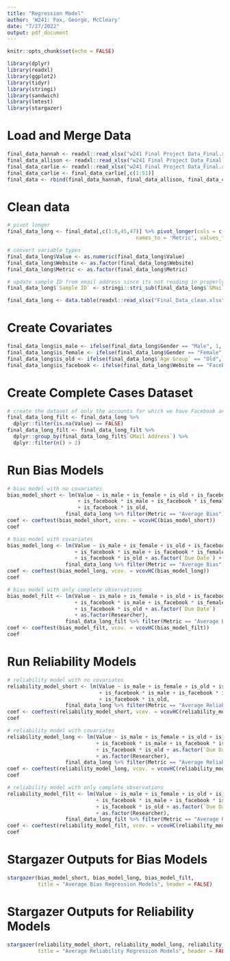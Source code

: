 ```yaml
---
title: "Regression Model"
author: 'W241: Fox, George, McCleary'
date: "7/27/2022"
output: pdf_document
---
```


```r
knitr::opts_chunk$set(echo = FALSE)
```

```r
library(dplyr)
library(readxl)
library(ggplot2)
library(tidyr)
library(stringi)
library(sandwich)
library(lmtest)
library(stargazer)
```

# Load and Merge Data
```r
final_data_hannah <- readxl::read_xlsx("w241 Final Project Data_Final.xlsx", sheet = 2, n_max = 85)
final_data_allison <- readxl::read_xlsx("w241 Final Project Data_Final.xlsx", sheet = 3, n_max = 85)
final_data_carlie <- readxl::read_xlsx("w241 Final Project Data_Final.xlsx", sheet = 4, n_max = 85)
final_data_carlie <- final_data_carlie[,c(1:51)]
final_data <- rbind(final_data_hannah, final_data_allison, final_data_carlie)
```


# Clean data
```r
# pivot longer
final_data_long <- final_data[,c(1:8,45,47)] %>% pivot_longer(cols = c(`Average Bias`, `Average Reliability`), 
                                          names_to = 'Metric', values_to = 'Value')

# convert variable types
final_data_long$Value <- as.numeric(final_data_long$Value)
final_data_long$Website <- as.factor(final_data_long$Website)
final_data_long$Metric <- as.factor(final_data_long$Metric)

# update sample ID from email address since its not reading in properly
final_data_long$`Sample ID` <- stringi::stri_sub(final_data_long$`GMail Address`, 18, 20)
```

```r
final_data_long <- data.table(readxl::read_xlsx("Final_Data_clean.xlsx"))
```


# Create Covariates
```r
final_data_long$is_male <- ifelse(final_data_long$Gender == "Male", 1, 0)
final_data_long$is_female <- ifelse(final_data_long$Gender == "Female", 1, 0)
final_data_long$is_old <- ifelse(final_data_long$`Age Group` == "Old", 1, 0)
final_data_long$is_facebook <- ifelse(final_data_long$Website == "Facebook", 1, 0)
```

# Create Complete Cases Dataset
```r
# create the dataset of only the accounts for which we have Facebook and YouTube
final_data_long_filt <- final_data_long %>% 
  dplyr::filter(is.na(Value) == FALSE)
final_data_long_filt <- final_data_long_filt %>%
  dplyr::group_by(final_data_long_filt$`GMail Address`) %>% 
  dplyr::filter(n() > 2)
```



# Run Bias Models
```r
# bias model with no covariates
bias_model_short <- lm(Value ~ is_male + is_female + is_old + is_facebook 
                       + is_facebook * is_male + is_facebook * is_female 
                       + is_facebook * is_old, 
                   final_data_long %>% filter(Metric == "Average Bias"))
coef <- coeftest(bias_model_short, vcov. = vcovHC(bias_model_short))
coef
```

```r
# bias model with covariates
bias_model_long <- lm(Value ~ is_male + is_female + is_old + is_facebook +
                      + is_facebook * is_male + is_facebook * is_female 
                      + is_facebook * is_old + as.factor(`Due Date`) + as.factor(Researcher), 
                   final_data_long %>% filter(Metric == "Average Bias"))
coef <- coeftest(bias_model_long, vcov. = vcovHC(bias_model_long))
coef
```


```r
# bias model with only complete observations
bias_model_filt <- lm(Value ~ is_male + is_female + is_old + is_facebook 
                      + is_facebook * is_male + is_facebook * is_female 
                      + is_facebook * is_old + as.factor(`Due Date`)
                      + as.factor(Researcher), 
                   final_data_long_filt %>% filter(Metric == "Average Bias"))
coef <- coeftest(bias_model_filt, vcov. = vcovHC(bias_model_filt))
coef
```


# Run Reliability Models
```r
# reliability model with no covariates
reliability_model_short <- lm(Value ~ is_male + is_female + is_old + is_facebook
                              + is_facebook * is_male + is_facebook * is_female 
                              + is_facebook * is_old,
                   final_data_long %>% filter(Metric == "Average Reliability"))
coef <- coeftest(reliability_model_short, vcov. = vcovHC(reliability_model_short))
coef
```

```r
# reliability model with covariates
reliability_model_long <- lm(Value ~ is_male + is_female + is_old + is_facebook 
                             + is_facebook * is_male + is_facebook * is_female 
                             + is_facebook * is_old + as.factor(`Due Date`)
                             + as.factor(Researcher), 
                   final_data_long %>% filter(Metric == "Average Reliability"))
coef <- coeftest(reliability_model_long, vcov. = vcovHC(reliability_model_long))
coef
```


```r
# reliability model with only complete observations
reliability_model_filt <- lm(Value ~ is_male + is_female + is_old + is_facebook 
                             + is_facebook * is_male + is_facebook * is_female 
                             + is_facebook * is_old + as.factor(`Due Date`)
                             + as.factor(Researcher), 
                   final_data_long_filt %>% filter(Metric == "Average Reliability"))
coef <- coeftest(reliability_model_filt, vcov. = vcovHC(reliability_model_filt))
coef
```


# Stargazer Outputs for Bias Models
```r
stargazer(bias_model_short, bias_model_long, bias_model_filt, 
          title = "Average Bias Regression Models", header = FALSE)
```

# Stargazer Outputs for Reliability Models
```r
stargazer(reliability_model_short, reliability_model_long, reliability_model_filt, 
          title = "Average Reliability Regression Models", header = FALSE)
```

